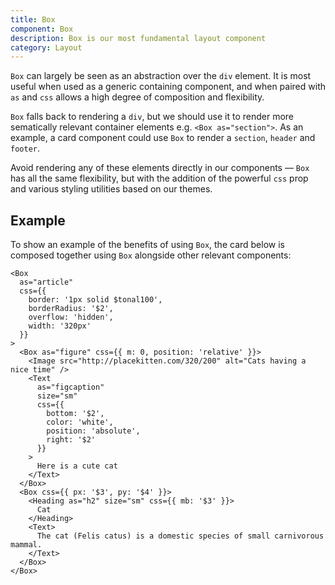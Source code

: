 ```yaml
---
title: Box
component: Box
description: Box is our most fundamental layout component
category: Layout
---
```


`Box` can largely be seen as an abstraction over the `div` element. It is most useful when used as a generic containing component, and when paired with `as` and `css` allows a high degree of composition and flexibility.

`Box` falls back to rendering a `div`, but we should use it to render more sematically relevant container elements e.g. `<Box as="section">`. As an example, a card component could use `Box` to render a `section`, `header` and `footer`.

Avoid rendering any of these elements directly in our components — `Box` has all the same flexibility, but with the addition of the powerful `css` prop and various styling utilities based on our themes.

## Example

To show an example of the benefits of using `Box`, the card below is composed together using `Box` alongside other relevant components:

```tsx live
<Box
  as="article"
  css={{
    border: '1px solid $tonal100',
    borderRadius: '$2',
    overflow: 'hidden',
    width: '320px'
  }}
>
  <Box as="figure" css={{ m: 0, position: 'relative' }}>
    <Image src="http://placekitten.com/320/200" alt="Cats having a nice time" />
    <Text
      as="figcaption"
      size="sm"
      css={{
        bottom: '$2',
        color: 'white',
        position: 'absolute',
        right: '$2'
      }}
    >
      Here is a cute cat
    </Text>
  </Box>
  <Box css={{ px: '$3', py: '$4' }}>
    <Heading as="h2" size="sm" css={{ mb: '$3' }}>
      Cat
    </Heading>
    <Text>
      The cat (Felis catus) is a domestic species of small carnivorous mammal.
    </Text>
  </Box>
</Box>
```
